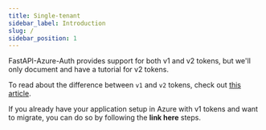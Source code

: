 ```yaml
---
title: Single-tenant
sidebar_label: Introduction
slug: /
sidebar_position: 1
---
```


FastAPI-Azure-Auth provides support for both v1 and v2 tokens, but we'll only document and have a tutorial
for v2 tokens.

To read about the difference between `v1` and `v2` tokens, check out
[this article](https://docs.microsoft.com/en-us/azure/active-directory/develop/access-tokens).

If you already have your application setup in Azure with v1 tokens and want to migrate, you can do so by following
the **link here** steps.
